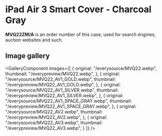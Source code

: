 
# iPad Air 3 Smart Cover - Charcoal Gray

<Callout type='info' emoji='👉🏻'>**MVQ22ZM/A** is an order number of this case, used for search engines, auction websites and such.</Callout>

## Image gallery

<GalleryComponent
    images={[
      {
        original: "/everysource/MVQ22.webp",
        thumbnail: "/everypreview/MVQ22.webp",
      },
      {
        original: "/everysource/MVQ22_AV1_GOLD.webp",
        thumbnail: "/everypreview/MVQ22_AV1_GOLD.webp",
      },
      {
        original: "/everysource/MVQ22_AV1_SILVER.webp",
        thumbnail: "/everypreview/MVQ22_AV1_SILVER.webp",
      },
      {
        original: "/everysource/MVQ22_AV1_SPACE_GRAY.webp",
        thumbnail: "/everypreview/MVQ22_AV1_SPACE_GRAY.webp",
      },
      {
        original: "/everysource/MVQ22_AV2.webp",
        thumbnail: "/everypreview/MVQ22_AV2.webp",
      },
      {
        original: "/everysource/MVQ22_AV3.webp",
        thumbnail: "/everypreview/MVQ22_AV3.webp",
      }
    ]}
  />
